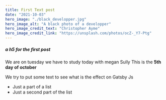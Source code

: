 ```yaml
---
title: First Text post
date: "2021-10-03"
hero_image: "./black_developper.jpg"
hero_image_alt: "A black photo of a developper"
hero_image_credit_text: "Christopher Ayme"
hero_image_credit_link: "https://unsplash.com/photos/ocZ-_Y7-Ptg"
---
```


##### a h5 for the first post

We are on tuesday we have to study today with megan Sully
This is the **5th day of october**

We try to put some text to see what is the effect on Gatsby Js

- Just a part of a list
- Just a second part of the list
